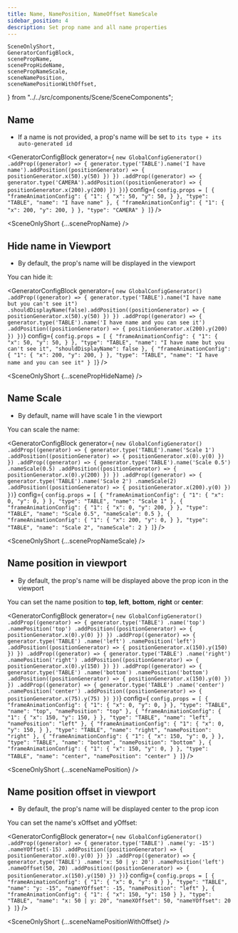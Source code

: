 ```yaml
---
title: Name, NamePosition, NameOffset NameScale
sidebar_position: 4
description: Set prop name and all name properties
---
```


    SceneOnlyShort,
    GeneratorConfigBlock,
    scenePropName,
    scenePropHideName,
    scenePropNameScale,
    sceneNamePosition,
    sceneNamePositionWithOffset,
} from "../../src/components/Scene/SceneComponents";

## Name

* If a name is not provided, a prop's name will be set to `its type + its auto-generated id`

<GeneratorConfigBlock
    generator={
`new GlobalConfigGenerator()
    .addProp((generator) => {
        generator.type('TABLE').name('I have name').addPosition((positionGenerator) => {
            positionGenerator.x(50).y(50)
        })
    })
    .addProp((generator) => {
        generator.type('CAMERA').addPosition((positionGenerator) => {
            positionGenerator.x(200).y(200)
        })
    })`}
    config={
`config.props = [
    {
      "frameAnimationConfig": {
        "1": {
          "x": 50,
          "y": 50,
        }
      },
      "type": "TABLE",
      "name": "I have name"
    },
    {
      "frameAnimationConfig": {
        "1": {
          "x": 200,
          "y": 200,
        }
      },
      "type": "CAMERA"
    }
  ]`} />

<SceneOnlyShort {...scenePropName} />


## Hide name in Viewport

* By default, the prop's name will be displayed in the viewport

You can hide it:

<GeneratorConfigBlock
    generator={
`new GlobalConfigGenerator()
    .addProp((generator) => {
        generator.type('TABLE').name("I have name but you can't see it")
        .shouldDisplayName(false).addPosition((positionGenerator) => {
            positionGenerator.x(50).y(50)
        })
    })
    .addProp((generator) => {
        generator.type('TABLE').name('I have name and you can see it')
        .addPosition((positionGenerator) => {
            positionGenerator.x(200).y(200)
        })
    })`}
    config={
        `config.props = [
    {
      "frameAnimationConfig": {
        "1": {
          "x": 50,
          "y": 50,
        }
      },
      "type": "TABLE",
      "name": "I have name but you can't see it",
      "shouldDisplayName": false
    },
    {
      "frameAnimationConfig": {
        "1": {
          "x": 200,
          "y": 200,
        }
      },
      "type": "TABLE",
      "name": "I have name and you can see it"
    }
  ]`} />

<SceneOnlyShort {...scenePropHideName} />

## Name Scale

* By default, name will have scale 1 in the viewport

You can scale the name:

<GeneratorConfigBlock
    generator={
        `new GlobalConfigGenerator()
    .addProp((generator) => {
            generator.type('TABLE').name('Scale 1')
                .addPosition((positionGenerator) => {
                positionGenerator.x(0).y(0)
            })
        })
    .addProp((generator) => {
        generator.type('TABLE').name('Scale 0.5')
            .nameScale(0.5)
            .addPosition((positionGenerator) => {
            positionGenerator.x(0).y(200)
        })
    })
    .addProp((generator) => {
        generator.type('TABLE').name('Scale 2')
            .nameScale(2)
            .addPosition((positionGenerator) => {
                positionGenerator.x(200).y(0)
            })
    })`}
    config={
        `config.props = [
      {
        "frameAnimationConfig": {
          "1": {
            "x": 0,
            "y": 0,
          }
        },
        "type": "TABLE",
        "name": "Scale 1"
      },
      {
        "frameAnimationConfig": {
          "1": {
            "x": 0,
            "y": 200,
          }
        },
        "type": "TABLE",
        "name": "Scale 0.5",
        "nameScale": 0.5
      },
      {
        "frameAnimationConfig": {
          "1": {
            "x": 200,
            "y": 0,
          }
        },
        "type": "TABLE",
        "name": "Scale 2",
        "nameScale": 2
      }
    ]`} />

<SceneOnlyShort {...scenePropNameScale} />

## Name position in viewport

* By default, the prop's name will be displayed above the prop icon in the viewport

You can set the name position to **top**, **left**, **bottom**, **right** or **center**:

<GeneratorConfigBlock
    generator={
        `new GlobalConfigGenerator()
    .addProp((generator) => {
            generator.type('TABLE')
                .name('top')
                .namePosition('top')
                .addPosition((positionGenerator) => {
                    positionGenerator.x(0).y(0)
                })
    })
    .addProp((generator) => {
        generator.type('TABLE')
            .name('left')
            .namePosition('left')
            .addPosition((positionGenerator) => {
                positionGenerator.x(150).y(150)
            })
    })
    .addProp((generator) => {
        generator.type('TABLE')
            .name('right')
            .namePosition('right')
            .addPosition((positionGenerator) => {
                positionGenerator.x(0).y(150)
            })
    })
    .addProp((generator) => {
        generator.type('TABLE')
            .name('bottom')
            .namePosition('bottom')
            .addPosition((positionGenerator) => {
                positionGenerator.x(150).y(0)
            })
    })
    .addProp((generator) => {
            generator.type('TABLE')
                .name('center')
                .namePosition('center')
                .addPosition((positionGenerator) => {
                    positionGenerator.x(75).y(75)
                })
    })`}
    config={
        `config.props = [
      {
        "frameAnimationConfig": {
          "1": {
            "x": 0,
            "y": 0,
          }
        },
        "type": "TABLE",
        "name": "top",
        "namePosition": "top"
      },
      {
        "frameAnimationConfig": {
          "1": {
            "x": 150,
            "y": 150,
          }
        },
        "type": "TABLE",
        "name": "left",
        "namePosition": "left"
      },
      {
        "frameAnimationConfig": {
          "1": {
            "x": 0,
            "y": 150,
          }
        },
        "type": "TABLE",
        "name": "right",
        "namePosition": "right"
      },
      {
        "frameAnimationConfig": {
          "1": {
            "x": 150,
            "y": 0,
          }
        },
        "type": "TABLE",
        "name": "bottom",
        "namePosition": "bottom"
      },
      {
        "frameAnimationConfig": {
          "1": {
            "x": 150,
            "y": 0,
          }
        },
        "type": "TABLE",
        "name": "center",
        "namePosition": "center"
      }
    ]`} />

<SceneOnlyShort {...sceneNamePosition} />

## Name position offset in viewport

* By default, the prop's name will be displayed center to the prop icon

You can set the name's xOffset and yOffset:

<GeneratorConfigBlock
    generator={
        `new GlobalConfigGenerator()
    .addProp((generator) => {
            generator.type('TABLE')
                .name('y: -15')
                .nameYOffset(-15)
                .addPosition((positionGenerator) => {
                    positionGenerator.x(0).y(0)
                })
        })
    .addProp((generator) => {
        generator.type('TABLE')
            .name('x: 50 | y: 20')
            .namePosition('left')
            .nameOffset(50, 20)
            .addPosition((positionGenerator) => {
                positionGenerator.x(150).y(150)
            })
    })`}
    config={
        `config.props = [
      {
        "frameAnimationConfig": {
          "1": {
            "x": 0,
            "y": 0
          }
        },
        "type": "TABLE",
        "name": "y: -15",
        "nameYOffset": -15,
        "namePosition": "left"
      },
      {
        "frameAnimationConfig": {
          "1": {
            "x": 150,
            "y": 150
          }
        },
        "type": "TABLE",
        "name": "x: 50 | y: 20",
        "nameXOffset": 50,
        "nameYOffset": 20
      }
    ]`} />

<SceneOnlyShort {...sceneNamePositionWithOffset} />
